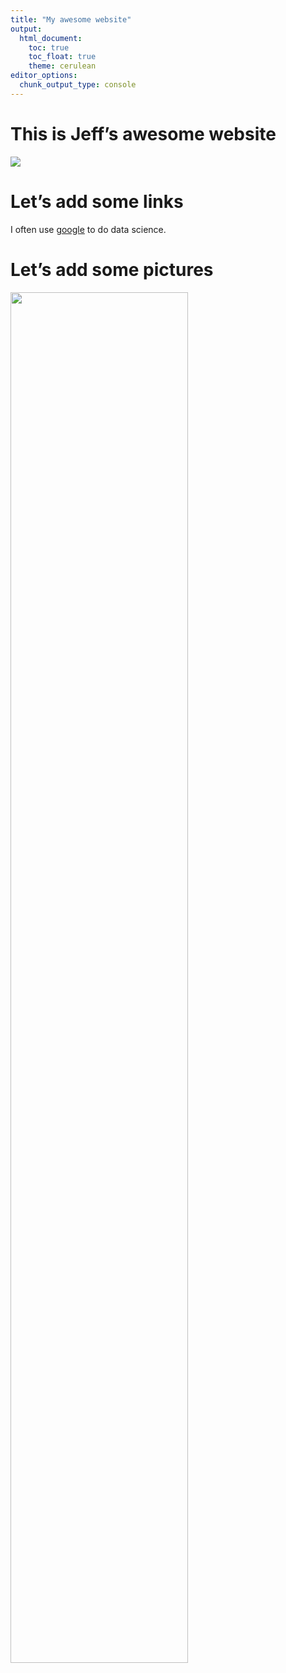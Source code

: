```yaml
---
title: "My awesome website"
output: 
  html_document:
    toc: true
    toc_float: true
    theme: cerulean
editor_options: 
  chunk_output_type: console
---
```


# This is Jeff's awesome website

![](https://media.giphy.com/media/drXGoW1iudhKw/giphy.gif)

# Let's add some links

I often use [google](https://www.google.com) to do data science.

# Let's add some pictures
 <img src="2.png" style="width:75%">